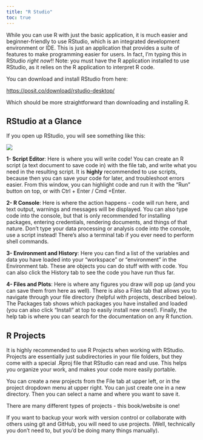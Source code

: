 ```yaml
---
title: "R Studio"
toc: true
---
```


While you can use R with just the basic application, it is much easier and beginner-friendly to use RStudio, which is an integrated development environment or IDE. This is just an application that provides a suite of features to make programming easier for users. In fact, I'm typing this in RStudio *right now*!! Note: you must have the R application installed to use RStudio, as it relies on the R application to interpret R code.

You can download and install RStudio from here:

<https://posit.co/download/rstudio-desktop/>

Which should be more straightforward than downloading and installing R.

## RStudio at a Glance

If you open up RStudio, you will see something like this:

![](rstudiowindow.png)

**1- Script Editor**: Here is where you will write code! You can create an R script (a text document to save code in) with the file tab, and write what you need in the resulting script. It is **highly** recommended to use scripts, because then you can save your code for later, and troubleshoot errors easier. From this window, you can highlight code and run it with the "Run" button on top, or with Ctrl + Enter / Cmd +Enter.

**2- R Console**: Here is where the action happens - code will run here, and text output, warnings and messages will be displayed. You can also type code into the console, but that is only recommended for installing packages, entering credentials, rendering documents, and things of that nature. Don't type your data processing or analysis code into the console, use a script instead! There's also a terminal tab if you ever need to perform shell commands.

**3- Environment and History**: Here you can find a list of the variables and data you have loaded into your "workspace" or "environment" in the Environment tab. These are objects you can do stuff with with code. You can also click the History tab to see the code you have run thus far.

**4- Files and Plots**: Here is where any figures you draw will pop up (and you can save them from here as well). There is also a Files tab that allows you to navigate through your file directory (helpful with projects, described below). The Packages tab shows which packages you have installed and loaded (you can also click "Install" at top to easily install new ones!). Finally, the help tab is where you can search for the documentation on any R function.

## R Projects {#sec-rprojects}

It is highly recommended to use R Projects when working with RStudio. Projects are essentially just subdirectories in your file folders, but they come with a special .Rproj file that RStudio can read and use. This helps you organize your work, and makes your code more easily portable.

You can create a new projects from the File tab at upper left, or in the project dropdown menu at upper right. You can just create one in a new directory. Then you can select a name and where you want to save it.

There are many different types of projects - this book/website is one!

If you want to backup your work with version control or collaborate with others using git and GitHub, you will need to use projects. (Well, technically you don't need to, but you'd be doing many things manually).
